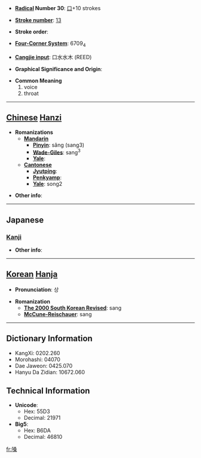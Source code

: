 * '''[[Wiktionary:Chinese radical index| Radical]] Number 30''': [[Wiktionary:Chinese radical index 口|口]]+10 strokes

* '''[[Wiktionary:Chinese total strokes index|Stroke number]]''': [[Wiktionary:Chinese total strokes index 13|13]]

* '''Stroke order''': 

* '''[[Wiktionary:Chinese four corner index|Four-Corner System]]''': 6709<sub>4</sub>

* '''[[Wiktionary:Chinese Cangjie index|Cangjie input]]''': 口水水木 (REED)

* '''Graphical Significance and Origin''': 

* '''Common Meaning'''
*#voice
*# throat


----

== [[Chinese]] [[Hanzi]] ==

* '''Romanizations'''
** '''[[Mandarin]]'''
*** '''[[Pinyin]]''': sǎng (sang3)
*** '''[[Wade-Giles]]''': sang<sup>3</sup>
*** '''[[Yale]]''': 
** '''[[Cantonese]]'''
*** '''[[Jyutping]]''':
*** '''[[Penkyamp]]''': 
*** '''[[Yale]]''': song2

* '''Other info''': 

----

==Japanese==
===[[Kanji]]===
{{kanji|on readings=[[そう]] (sō)
|kun readings=[[のど]] (nodo)
}}

* '''Other info''':  

----

== [[Korean]] [[Hanja]] ==

* '''Pronunciation''': 상

* '''Romanization'''
** '''[[The 2000 South Korean Revised Romanization|The 2000 South Korean Revised]]''': sang
** '''[[McCune-Reischauer]]''': sang

----

== Dictionary Information ==

* KangXi: 0202.260
* Morohashi: 04070
* Dae Jaweon: 0425.070
* Hanyu Da Zidian: 10672.060

== Technical Information ==

* '''Unicode''':
** Hex: 55D3
** Decimal: 21971
* '''Big5''':
** Hex: B6DA
** Decimal: 46810

[[fr:嗓]]